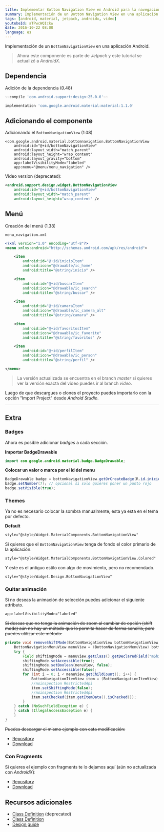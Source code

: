 ```yaml
---
title: Implementar Bottom Navigation View en Android para la navegación
summary: Implementación de un Bottom Navigation View en una aplicación Android.
tags: [android, material, jetpack, androidx, video]
youtubeId: aTPwcWQIckw
date: 2016-10-22 08:00
language: es
---
```


Implementación de un `BottomNavigationView` en una aplicación Android.

<YouTube videoId="aTPwcWQIckw" />

> Ahora este componente es parte de _Jetpack_ y este tutorial se actualizó a _AndroidX_.

## Dependencia

Adición de la dependencia (0.48)

```groovy
~~compile 'com.android.support:design:25.0.0'~~
```

```groovy
implementation 'com.google.android.material:material:1.1.0'
```

## Adicionando el componente

Adicionando el `BottomNavigationView` (1.08)

```
<com.google.android.material.bottomnavigation.BottomNavigationView
    android:id="@+id/bottomNavigationView"
    android:layout_width="match_parent"
    android:layout_height="wrap_content"
    android:layout_gravity="bottom"
    app:labelVisibilityMode="labeled"
    app:menu="@menu/menu_navigation" />
```

Video version (deprecated):

```xml
<android.support.design.widget.BottomNavigationView
    android:id="@+id/bottomNavigationView"
    android:layout_width="match_parent"
    android:layout_height="wrap_content" />
```

## Menú

Creación del menú (1.38)

`menu_navigation.xml`

```xml
<?xml version="1.0" encoding="utf-8"?>
<menu xmlns:android="http://schemas.android.com/apk/res/android">

    <item
        android:id="@+id/inicioItem"
        android:icon="@drawable/ic_home"
        android:title="@string/inicio" />

    <item
        android:id="@+id/buscarItem"
        android:icon="@drawable/ic_search"
        android:title="@string/buscar" />

    <item
        android:id="@+id/camaraItem"
        android:icon="@drawable/ic_camera_alt"
        android:title="@string/camara" />

    <item
        android:id="@+id/favoritosItem"
        android:icon="@drawable/ic_favorite"
        android:title="@string/favoritos" />

    <item
        android:id="@+id/perfilItem"
        android:icon="@drawable/ic_person"
        android:title="@string/perfil" />

</menu>
```

<GitHub repo="BottomNavigationViewSample"/>

> La versión actualizada se encuentra en el branch _master_ si quieres ver la versión exacta del video puedes ir al branch _video_.

Luego de que descargues o clones el proyecto puedes importarlo con la opción "Import Project" desde *Android Studio*.

---

## Extra

### Badges

Ahora es posible adicionar _badges_ a cada sección.

__Importar BadgeDrawable__

```java
import com.google.android.material.badge.BadgeDrawable;
```
__Colocar un valor o marca por el id del menu__

```java
BadgeDrawable badge = bottomNavigationView.getOrCreateBadge(R.id.inicioItem);
badge.setNumber(7); // opcional si solo quieres poner un punto rojo
badge.setVisible(true);
```

### Themes

Ya no es necesario colocar la sombra manualmente, esta ya esta en el tema por defecto.

__Default__

```xml
style="@style/Widget.MaterialComponents.BottomNavigationView"
```

Si quieres que el `BottomNavigationView` tenga de fondo el color primario de la aplicación.

```xml
style="@style/Widget.MaterialComponents.BottomNavigationView.Colored"
```

Y este es el antiguo estilo con algo de movimiento, pero no recomendado.

```xml
style="@style/Widget.Design.BottomNavigationView"
```

### Quitar animación

Si no deseas la animación de selección puedes adicionar el siguiente attributo.

```xml
app:labelVisibilityMode="labeled"
```

~~Si deseas que no tenga la animación de zoom al cambiar de opción (shift mode) aún no hay un método que lo permita hacer de forma sencilla, pero puedes utilizar este método:~~

```java
private void removeShiftMode(BottomNavigationView bottomNavigationView) {~~
    BottomNavigationMenuView menuView = (BottomNavigationMenuView) bottomNavigationView.getChildAt(0);
    try {
        Field shiftingMode = menuView.getClass().getDeclaredField("mShiftingMode");
        shiftingMode.setAccessible(true);
        shiftingMode.setBoolean(menuView, false);
        shiftingMode.setAccessible(false);
        for (int i = 0; i < menuView.getChildCount(); i++) {
            BottomNavigationItemView item = (BottomNavigationItemView) menuView.getChildAt(i);
            //noinspection RestrictedApi
            item.setShiftingMode(false);
            //noinspection RestrictedApi
            item.setChecked(item.getItemData().isChecked());
        }
    } catch (NoSuchFieldException e) {
    } catch (IllegalAccessException e) {
    }
}
```

~~Puedes descargar el mismo ejemplo con esta modificación:~~

* [Repository](https://github.com/alvareztech/BottomNavigationViewSample/tree/remove-shift)
* [Download](https://github.com/alvareztech/BottomNavigationViewSample/archive/remove-shift.zip)

### Con Fragments

Si quieres el ejemplo con fragments te lo dejamos aquí (aún no actualizada con _AndroidX_):

* [Repository](https://github.com/alvareztech/BottomNavigationViewSample/tree/fragments)
* [Download](https://github.com/alvareztech/BottomNavigationViewSample/archive/fragments.zip)

## Recursos adicionales

* [Class Definition](https://developer.android.com/reference/android/support/design/widget/BottomNavigationView.html) (deprecated)
* [Class Definition](https://developer.android.com/reference/com/google/android/material/bottomnavigation/BottomNavigationView)
* [Design guide](https://material.io/design/components/bottom-navigation.html)
